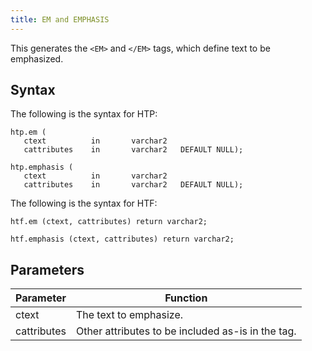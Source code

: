 ```yaml
---
title: EM and EMPHASIS
---
```


This generates the `<EM>` and `</EM>` tags, which define text to be emphasized.

## Syntax

The following is the syntax for HTP:
```
htp.em (
   ctext          in       varchar2
   cattributes    in       varchar2   DEFAULT NULL);

htp.emphasis (
   ctext          in       varchar2
   cattributes    in       varchar2   DEFAULT NULL);
```

The following is the syntax for HTF:
```
htf.em (ctext, cattributes) return varchar2;

htf.emphasis (ctext, cattributes) return varchar2;
```

## Parameters

| Parameter | Function |
| --------- | -------- |
| ctext | The text to emphasize. |
| cattributes | Other attributes to be included as-is in the tag. |

